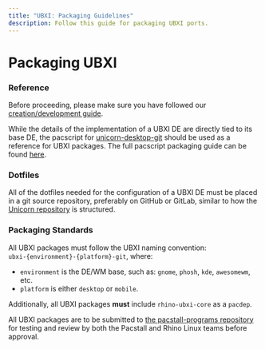 ```yaml
---
title: "UBXI: Packaging Guidelines"
description: Follow this guide for packaging UBXI ports.
---
```


# Packaging UBXI

### Reference

Before proceeding, please make sure you have followed our [creation/development guide](create).

While the details of the implementation of a UBXI DE are directly tied to its base DE, the pacscript for [unicorn-desktop-git](https://github.com/pacstall/pacstall-programs/blob/master/packages/unicorn-desktop-git/unicorn-desktop-git.pacscript) should be used as a reference for UBXI packages. The full pacscript packaging guide can be found [here](../pacstall-101).

### Dotfiles

All of the dotfiles needed for the configuration of a UBXI DE must be placed in a git source repository, preferably on GitHub or GitLab, similar to how the [Unicorn repository](https://github.com/rhino-linux/unicorn) is structured.

### Packaging Standards

All UBXI packages must follow the UBXI naming convention:  
`ubxi-{environment}-{platform}-git`, where:

- `environment` is the DE/WM base, such as: `gnome`, `phosh`, `kde`, `awesomewm`, etc.
- `platform` is either `desktop` or `mobile`.

Additionally, all UBXI packages **must** include `rhino-ubxi-core` as a `pacdep`.

All UBXI packages are to be submitted to [the pacstall-programs repository](https://github.com/pacstall/pacstall-programs) for testing and review by both the Pacstall and Rhino Linux teams before approval.
